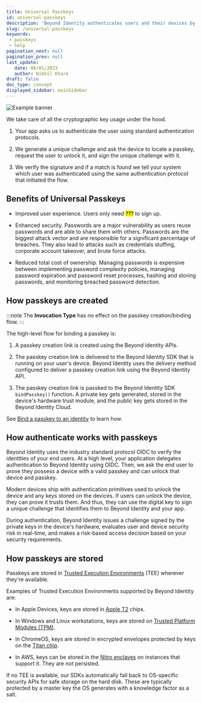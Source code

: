 ```yaml
---
title: Universal Passkeys
id: universal-passkeys
description: 'Beyond Identity authenticates users and their devices by cryptographically binding users to devices, providing complete control over who and what devices can access your SaaS apps and cloud infrastructure.'
slug: /universal-passkeys
keywords: 
 - passkeys
 - help
pagination_next: null
pagination_prev: null
last_update: 
   date: 06/01/2023
   author: Nikhil Khare
draft: false
doc_type: concept
displayed_sidebar: mainSidebar
---
```





<PasskeyAndDevicesOverview />



<img src={AuthenticationRequestDiagram} id="diagrams" alt="Example banner" />


We take care of all the cryptographic key usage under the hood.

1. Your app asks us to authenticate the user using standard authentication protocols.

2. We generate a unique challenge and ask the device to locate a passkey, request the user to unlock it, and sign the unique challenge with it.

3. We verify the signature and if a match is found we tell your system which user was authenticated using the same authentication protocol that initiated the flow.

## Benefits of Universal Passkeys


- Improved user experience. Users only need <mark>???</mark> to sign up.

- Enhanced security. Passwords are a major vulnerability as users reuse passwords and are able to share them with others. Passwords are the biggest attack vector and are responsible for a significant percentage of breaches. They also lead to attacks such as credentials stuffing, corporate account takeover, and brute force attacks. 

- Reduced total cost of ownership.  Managing passwords is expensive between implementing password complexity policies, managing password expiration and password reset processes, hashing and storing passwords, and monitoring breached password detection. 

## How passkeys are created


<PasskeyBindingMethods />

:::note 
The **Invocation Type** has no effect on the passkey creation/binding flow.
:::



The high-level flow for binding a passkey is:

1. A passkey creation link is created using the Beyond Identity APIs.

2. The passkey creation link is delivered to the Beyond Identity SDK that is running on your user's device. Beyond Identity uses the delivery method configured to deliver a passkey creation link using the Beyond Identity API.

3. The passkey creation link is passked to the Beyond Identity SDK `bindPasskey()` function. A private key gets generated, stored in the device's hardware trust module, and the public key gets stored in the Beyond Identity Cloud. 

See [Bind a passkey to an identity](/docs/next/add-passkey) to learn how.

<Tabs groupId="bind-delivery-method" queryString>

<TabItem value="return" label="RETURN">

   <BindReturnDiagram/>

</TabItem>

<TabItem value="email" label="EMAIL">



   <BindEmailDiagram/>



</TabItem>

</Tabs>


## How authenticate works with passkeys

Beyond Identity uses the industry standard protocol OIDC to verify the identities of your end users. At a high level, your application delegates authentication to Beyond Identity using OIDC. Then, we ask the end user to prove they possess a device with a valid passkey and can unlock that device and passkey.

Modern devices ship with authentication primitives used to unlock the device and any keys stored on the devices. If users can unlock the device, they can prove it trusts them. And thus, they can use the digital key to sign a unique challenge that identifies them to Beyond Identity and your app.

During authentication, Beyond Identity issues a challenge signed by the private keys in the device's hardware, evaluates user and device security risk in real-time, and makes a risk-based access decision based on your security requirements.

## How passkeys are stored

Passkeys are stored in [Trusted Execution Environments](https://en.wikipedia.org/wiki/Trusted_execution_environment) (TEE) wherever they're available. 

Examples of Trusted Execution Environments supported by Beyond Identity are: 

- In Apple Devices, keys are stored in [Apple T2](https://en.wikipedia.org/wiki/Apple_T2) chips.

- In Windows and Linux workstations, keys are stored on [Trusted Platform Modules (TPM)](https://en.wikipedia.org/wiki/TPM2).

- In ChromeOS, keys are stored in encrypted envelopes protected by keys on the [Titan chip](https://cloud.google.com/blog/products/identity-security/titan-in-depth-security-in-plaintext). 

- In AWS, keys can be stored in the [Nitro enclaves](https://aws.amazon.com/ec2/nitro/) on instances that support it. They are not persisted. 

If no TEE is available, our SDKs automatically fall back to OS-specific security APIs for safe storage on the hard disk. These are typically protected by a master key the OS generates with a knowledge factor as a salt. 



